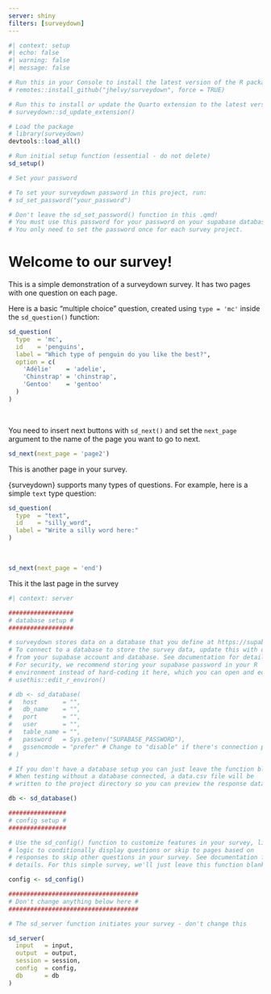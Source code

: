 ```yaml
---
server: shiny
filters: [surveydown]
---
```


```r
#| context: setup
#| echo: false
#| warning: false
#| message: false

# Run this in your Console to install the latest version of the R package:
# remotes::install_github("jhelvy/surveydown", force = TRUE)

# Run this to install or update the Quarto extension to the latest version:
# surveydown::sd_update_extension()

# Load the package
# library(surveydown)
devtools::load_all()

# Run initial setup function (essential - do not delete)
sd_setup()

# Set your password

# To set your surveydown password in this project, run:
# sd_set_password("your_password")

# Don't leave the sd_set_password() function in this .qmd!
# You must use this password for your password on your supabase database.
# You only need to set the password once for each survey project.
```

::: {#welcome .sd-page}

# Welcome to our survey!

This is a simple demonstration of a surveydown survey. It has two pages with one question on each page.

Here is a basic "multiple choice" question, created using `type = 'mc'` inside the `sd_question()` function:

```r
sd_question(
  type  = 'mc',
  id    = 'penguins',
  label = "Which type of penguin do you like the best?",
  option = c(
    'Adélie'    = 'adelie',
    'Chinstrap' = 'chinstrap',
    'Gentoo'    = 'gentoo'
  )
)
```

<br>

You need to insert next buttons with `sd_next()` and set the `next_page` argument to the name of the page you want to go to next.

```r
sd_next(next_page = 'page2')
```

:::

::: {#page2 .sd-page}

This is another page in your survey.

{surveydown} supports many types of questions. For example, here is a simple `text` type question:

```r
sd_question(
  type  = "text",
  id    = "silly_word",
  label = "Write a silly word here:"
)
```
 
<br>

```r
sd_next(next_page = 'end')
```

:::

::: {#end .sd-page}

This it the last page in the survey

:::

```r
#| context: server

##################
# database setup #
##################

# surveydown stores data on a database that you define at https://supabase.com/
# To connect to a database to store the survey data, update this with details
# from your supabase account and database. See documentation for details.
# For security, we recommend storing your supabase password in your R
# environment instead of hard-coding it here, which you can open and edit with
# usethis::edit_r_environ()

# db <- sd_database(
#   host       = "",
#   db_name    = "",
#   port       = "",
#   user       = "",
#   table_name = "",
#   password   = Sys.getenv("SUPABASE_PASSWORD"),
#   gssencmode = "prefer" # Change to "disable" if there's connection problem.
# )

# If you don't have a database setup you can just leave the function blank.
# When testing without a database connected, a data.csv file will be
# written to the project directory so you can preview the response data.

db <- sd_database()

################
# config setup #
################

# Use the sd_config() function to customize features in your survey, like
# logic to conditionally display questions or skip to pages based on
# responses to skip other questions in your survey. See documentation for
# details. For this simple survey, we'll just leave this function blank.

config <- sd_config()

####################################
# Don't change anything below here #
####################################

# The sd_server function initiates your survey - don't change this

sd_server(
  input   = input,
  output  = output,
  session = session,
  config  = config,
  db      = db
)
```
